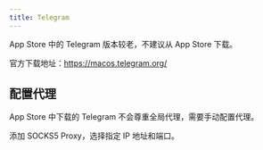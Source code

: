 ```yaml
---
title: Telegram
---
```


App Store 中的 Telegram 版本较老，不建议从 App Store 下载。

官方下载地址：https://macos.telegram.org/

## 配置代理

App Store 中下载的 Telegram 不会尊重全局代理，需要手动配置代理。

添加 SOCKS5 Proxy，选择指定 IP 地址和端口。
